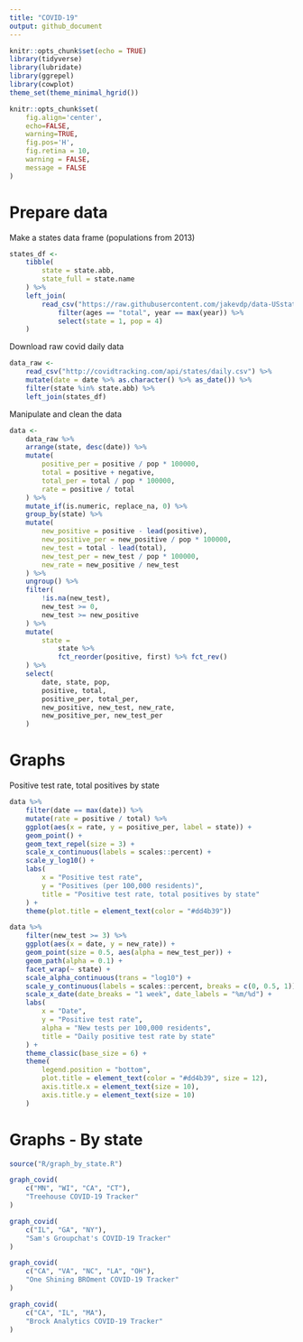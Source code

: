 ```yaml
---
title: "COVID-19"
output: github_document
---
```


```r
knitr::opts_chunk$set(echo = TRUE)
library(tidyverse)
library(lubridate)
library(ggrepel)
library(cowplot)
theme_set(theme_minimal_hgrid())

knitr::opts_chunk$set(
    fig.align='center',
    echo=FALSE,
    warning=TRUE,
    fig.pos='H',
    fig.retina = 10,
    warning = FALSE,
    message = FALSE
)
```

# Prepare data

Make a states data frame (populations from 2013)

```r
states_df <- 
	tibble(
		state = state.abb,
		state_full = state.name
	) %>% 
	left_join(
		read_csv("https://raw.githubusercontent.com/jakevdp/data-USstates/master/state-population.csv") %>%
			filter(ages == "total", year == max(year)) %>% 
			select(state = 1, pop = 4)
	)
```

Download raw covid daily data

```r
data_raw <- 
    read_csv("http://covidtracking.com/api/states/daily.csv") %>% 
    mutate(date = date %>% as.character() %>% as_date()) %>% 
	filter(state %in% state.abb) %>% 
	left_join(states_df)
```

Manipulate and clean the data

```r
data <- 
	data_raw %>% 
	arrange(state, desc(date)) %>% 
	mutate(
		positive_per = positive / pop * 100000,
		total = positive + negative,
		total_per = total / pop * 100000,
		rate = positive / total
	) %>% 
	mutate_if(is.numeric, replace_na, 0) %>% 
	group_by(state) %>% 
	mutate(
		new_positive = positive - lead(positive),
		new_positive_per = new_positive / pop * 100000,
		new_test = total - lead(total),
		new_test_per = new_test / pop * 100000,
		new_rate = new_positive / new_test
	) %>% 
	ungroup() %>% 
	filter(
		!is.na(new_test),
		new_test >= 0, 
		new_test >= new_positive
	) %>% 
	mutate(
		state = 
			state %>% 
			fct_reorder(positive, first) %>% fct_rev()
	) %>% 
	select(
		date, state, pop, 
		positive, total,
		positive_per, total_per,
		new_positive, new_test, new_rate,
		new_positive_per, new_test_per
	)
```

# Graphs

Positive test rate, total positives by state

```r
data %>% 
	filter(date == max(date)) %>% 
	mutate(rate = positive / total) %>% 
	ggplot(aes(x = rate, y = positive_per, label = state)) +
	geom_point() +
	geom_text_repel(size = 3) +
	scale_x_continuous(labels = scales::percent) +
	scale_y_log10() +
	labs(
		x = "Positive test rate",
		y = "Positives (per 100,000 residents)",
		title = "Positive test rate, total positives by state"
	) +
	theme(plot.title = element_text(color = "#dd4b39"))
```

```r
data %>% 
	filter(new_test >= 3) %>% 
	ggplot(aes(x = date, y = new_rate)) +
	geom_point(size = 0.5, aes(alpha = new_test_per)) +
	geom_path(alpha = 0.1) +
	facet_wrap(~ state) +
	scale_alpha_continuous(trans = "log10") +
	scale_y_continuous(labels = scales::percent, breaks = c(0, 0.5, 1)) +
	scale_x_date(date_breaks = "1 week", date_labels = "%m/%d") +
	labs(
		x = "Date", 
		y = "Positive test rate", 
		alpha = "New tests per 100,000 residents",
		title = "Daily positive test rate by state"
	) +
	theme_classic(base_size = 6) +
	theme(
		legend.position = "bottom", 
		plot.title = element_text(color = "#dd4b39", size = 12),
		axis.title.x = element_text(size = 10),
		axis.title.y = element_text(size = 10)
	) 
```

# Graphs - By state

```r
source("R/graph_by_state.R")

graph_covid(
	c("MN", "WI", "CA", "CT"),
	"Treehouse COVID-19 Tracker"
)

graph_covid(
	c("IL", "GA", "NY"),
	"Sam's Groupchat's COVID-19 Tracker"
)

graph_covid(
	c("CA", "VA", "NC", "LA", "OH"),
	"One Shining BROment COVID-19 Tracker"
)

graph_covid(
	c("CA", "IL", "MA"),
	"Brock Analytics COVID-19 Tracker"
)
```
